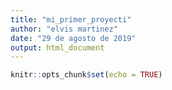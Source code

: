 ```yaml
---
title: "mi_primer_proyecti"
author: "elvis martinez"
date: "29 de agosto de 2019"
output: html_document
---
```


```r
knitr::opts_chunk$set(echo = TRUE)
```
